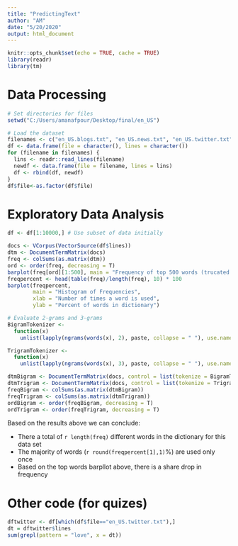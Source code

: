 ```yaml
---
title: "PredictingText"
author: "AM"
date: "5/20/2020"
output: html_document
---
```


```r
knitr::opts_chunk$set(echo = TRUE, cache = TRUE)
library(readr)
library(tm)
```

# Data Processing

```r
# Set directories for files
setwd("C:/Users/amanafpour/Desktop/final/en_US")

# Load the dataset
filenames <- c("en_US.blogs.txt", "en_US.news.txt", "en_US.twitter.txt")
df <- data.frame(file = character(), lines = character())
for (filename in filenames) {
  lins <- readr::read_lines(filename)
  newdf <- data.frame(file = filename, lines = lins)
  df <- rbind(df, newdf)
}
df$file<-as.factor(df$file)
```

# Exploratory Data Analysis

```r
df <- df[1:10000,] # Use subset of data initially

docs <- VCorpus(VectorSource(df$lines))
dtm <- DocumentTermMatrix(docs)
freq <- colSums(as.matrix(dtm))
ord <- order(freq, decreasing = T)
barplot(freq[ord][1:500], main = "Frequency of top 500 words (trucated graph)", ylab = "Frequency", ylim = c(0,2000))
freqpercent <- head(table(freq)/length(freq), 10) * 100
barplot(freqpercent,
        main = "Histogram of Frequencies",
        xlab = "Number of times a word is used",
        ylab = "Percent of words in dictionary")

# Evaluate 2-grams and 3-grams
BigramTokenizer <-
  function(x)
    unlist(lapply(ngrams(words(x), 2), paste, collapse = " "), use.names = FALSE)

TrigramTokenizer <-
  function(x)
    unlist(lapply(ngrams(words(x), 3), paste, collapse = " "), use.names = FALSE)

dtmBigram <- DocumentTermMatrix(docs, control = list(tokenize = BigramTokenizer))
dtmTrigram <- DocumentTermMatrix(docs, control = list(tokenize = TrigramTokenizer))
freqBigram <- colSums(as.matrix(dtmBigram))
freqTrigram <- colSums(as.matrix(dtmTrigram))
ordBigram <- order(freqBigram, decreasing = T)
ordTrigram <- order(freqTrigram, decreasing = T)
```

Based on the results above we can conclude:

- There a total of `r length(freq)` different words in the dictionary for this data set
- The majority of words (`r round(freqpercent[1],1)`%) are used only once 
- Based on the top words barpllot above, there is a share drop in frequency

# Other code (for quizes)
```r
dftwitter <- df[which(df$file=="en_US.twitter.txt"),]
dt = dftwitter$lines
sum(grepl(pattern = "love", x = dt))
```
